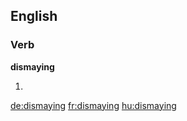 ==English==

===Verb===
'''dismaying'''

# {{present participle of|[[dismay]]}}

[[de:dismaying]]
[[fr:dismaying]]
[[hu:dismaying]]